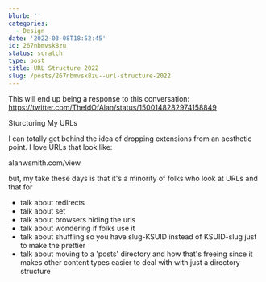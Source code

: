 ```yaml
---
blurb: ''
categories:
  - Design
date: '2022-03-08T18:52:45'
id: 267nbmvsk8zu
status: scratch
type: post
title: URL Structure 2022
slug: /posts/267nbmvsk8zu--url-structure-2022
---
```



This will end up being a response to this conversation: https://twitter.com/TheIdOfAlan/status/1500148282974158849



Sturcturing My URLs

I can totally get behind the idea of dropping extensions from an aesthetic point. I love URLs that look like:

alanwsmith.com/view

but, my take these days is that it's a minority of folks who look at URLs and that for 

- talk about redirects
- talk about set
- talk about browsers hiding the urls
- talk about wondering if folks use it
- talk about shuffling so you have slug-KSUID instead of KSUID-slug just to make the prettier
- talk about moving to a 'posts' directory and how that's freeing since it makes other content types easier to deal with with just a directory structure

